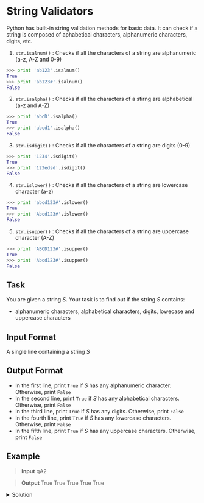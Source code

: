 # String Validators

Python has built-in string validation methods for basic data. It can check if a string is composed of aphabetical characters, alphanumeric characters, digits, etc.

1. `str.isalnum()` : Checks if all the characters of a string are alphanumeric (a-z, A-Z and 0-9)

```python
>>> print 'ab123'.isalnum()
True
>>> print 'ab123#'.isalnum()
False
```

2. `str.isalpha()` : Checks if all the characters of a stirng are alphabetical (a-z and A-Z)

```python
>>> print 'abcD'.isalpha()
True
>>> print 'abcd1'.isalpha()
False
```

3. `str.isdigit()` : Checks if all the characters of a string are digits (0-9)

```python
>>> print '1234'.isdigit()
True
>>> print '123edsd'.isdigit()
False
```

4. `str.islower()` : Checks if all the characters of a string are lowercase character (a-z)

```python
>>> print 'abcd123#'.islower()
True
>>> print 'Abcd123#'.islower()
False
```

5. `str.isupper()` : Checks if all the characters of a string are uppercase character (A-Z)

```python
>>> print 'ABCD123#'.isupper()
True
>>> print 'Abcd123#'.isupper()
False
```

## Task

You are given a string $S$. Your task is to find out if the string $S$ contains:

- alphanumeric characters, alphabetical characters, digits, lowecase and uppercase characters


## Input Format
A single line containing a string $S$

## Output Format
- In the first line, print `True` if $S$ has any alphanumeric character. Otherwise, print `False`
- In the second line, print `True` if $S$ has any alphabetical characters. Otherwise, print `False`  
- In the third line, print `True` if $S$ has any digits. Otherwise, print `False`  
- In the fourth line, print `True` if $S$ has any lowercase characters. Otherwise, print `False` 
- In the fifth line, print `True` if $S$ has any uppercase characters. Otherwise, print `False`

## Example

> **Input**
> qA2

> **Output**
> True
> True
> True
> True
> True


<details>
    <summary>Solution</summary>
```python
if __name__ == '__main__':
    s = input()
    
    any_alphanumeric = False
    for i in s:
        if i.isalnum():
            any_alphanumeric = True
            break
    print(any_alphanumeric)
    
    any_alphabetical = False
    for i in s:
        if i.isalpha():
            any_alphabetical = True
            break
    print(any_alphabetical)
    
    any_digit = False
    for i in s:
        if i.isdigit():
            any_digit = True
            break
    print(any_digit)
            
    any_lowercase = False
    for i in s:
        if i.islower():
            any_lowercase = True
            break
    print(any_lowercase)
    
    any_uppercase = False
    for i in s:
        if i.isupper():
            any_uppercase = True
            break
    print(any_uppercase)
```
</details>